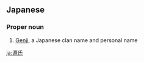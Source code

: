 ==Japanese==
{{ja-kanjitab|源|氏}}

===Proper noun===
{{ja-pos|proper|げんじ}}
# [[Genji]], a Japanese clan name and personal name

[[ja:源氏]]